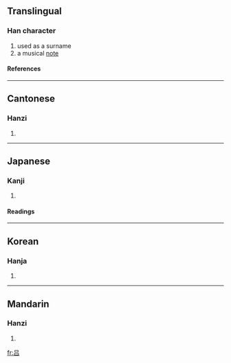{{see|呂}}

==Translingual==

===Han character===
{{Han char|rn=30|rad=口|as=03|sn=6|four=|canj=口口 (RR)|ids=⿱[[口]][[口]]}}
# used as a surname
# a musical [[note]]

====References====
{{Han ref|kx=0177.021|hdz=10577.120|uh=5415|ud=21525}}

----

==Cantonese==

===Hanzi===
{{yue-hanzi|jyut=leoi5|y=leui5}}
# {{defn|Cantonese}}

----

==Japanese==

===Kanji===
{{ja-kanji|grade=|rs=口03}}
# {{defn|Japanese}}

====Readings====
{{ja-readings|on=[[りょ]] (ryo), [[ろ]] (ro)|kun=[[せぼね]] (sebone)}}

----

==Korean==

===Hanja===
{{ko-hanja|hangeul=려|rv=ryeo|mr=ryŏ}}
# {{defn|Korean}}

----

==Mandarin==

===Hanzi===
{{cmn-hanzi|tra=呂|pin=[[lǚ]] ([[lü3]])|wg=lü<sup>3</sup>}}
# {{defn|Mandarin}}

[[fr:吕]]
